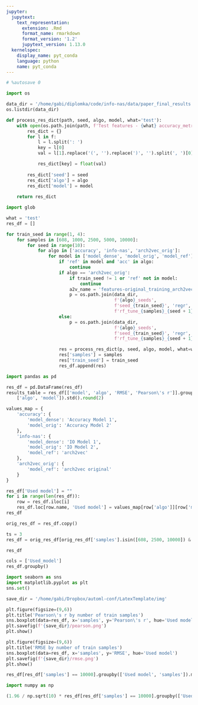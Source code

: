 ```yaml
---
jupyter:
  jupytext:
    text_representation:
      extension: .Rmd
      format_name: rmarkdown
      format_version: '1.2'
      jupytext_version: 1.13.0
  kernelspec:
    display_name: pyt_conda
    language: python
    name: pyt_conda
---
```


```python
# %autosave 0

import os

data_dir = '/home/gabi/diplomka/code/info-nas/data/paper_final_results'
os.listdir(data_dir)
```

```python
def process_res_dict(path, seed, algo, model, what='test'):
    with open(os.path.join(path, f'Test features - {what} accuracy_metrics.txt'), 'r') as f:
        res_dict = {}
        for l in f:
            l = l.split(': ')
            key = l[0]
            val = l[1].replace('(', '').replace(')', '').split(', ')[0]

            res_dict[key] = float(val)
            
        res_dict['seed'] = seed
        res_dict['algo'] = algo
        res_dict['model'] = model
    
    return res_dict
```

```python
import glob

what = 'test'
res_df = []

for train_seed in range(1, 4):
    for samples in [608, 1000, 2500, 5000, 10000]:
        for seed in range(10):
            for algo in ['accuracy', 'info-nas', 'arch2vec_orig']:
                for model in ['model_dense', 'model_orig', 'model_ref']:
                    if 'ref' in model and 'acc' in algo:
                        continue
                    if algo == 'arch2vec_orig':
                        if train_seed != 1 or 'ref' not in model:
                            continue
                        a2v_name = 'features-original_training_arch2vec_epochs-8.pt'
                        p = os.path.join(data_dir,
                                         f'{algo}_seeds',
                                         f'seed_{train_seed}', 'regr',
                                         f'rf_tune_{samples}_{seed + 1}_train_{a2v_name}')
                    else:
                        p = os.path.join(data_dir,
                                         f'{algo}_seeds',
                                         f'seed_{train_seed}', 'regr',
                                         f'rf_tune_{samples}_{seed + 1}_train_embedding_{model}_epoch-9.pt')

                    res = process_res_dict(p, seed, algo, model, what=what)
                    res['samples'] = samples
                    res['train_seed'] = train_seed
                    res_df.append(res)
```

```python
import pandas as pd

res_df = pd.DataFrame(res_df)
results_table = res_df[['model', 'algo', 'RMSE', 'Pearson\'s r']].groupby(
    ['algo', 'model']).std().round(2)
```

```python
values_map = {
    'accuracy': {
        'model_dense': 'Accuracy Model 1',
        'model_orig': 'Accuracy Model 2'
    },
    'info-nas': {
        'model_dense': 'IO Model 1',
        'model_orig': 'IO Model 2',
        'model_ref': 'arch2vec'
    },
    'arch2vec_orig': {
        'model_ref': 'arch2vec original'
    }
}

res_df['Used model'] = ""
for i in range(len(res_df)):
    row = res_df.iloc[i]
    res_df.loc[row.name, 'Used model'] = values_map[row['algo']][row['model']]
res_df
```

```python
orig_res_df = res_df.copy()
```

```python

ts = 3
res_df = orig_res_df[orig_res_df['samples'].isin([608, 2500, 10000]) & ((orig_res_df['train_seed'] == ts) | (orig_res_df['algo'] == 'arch2vec_orig'))]
```

```python
res_df
```

```python
cols = ['Used_model']
res_df.groupby()
```

```python
import seaborn as sns
import matplotlib.pyplot as plt
sns.set()

save_dir = '/home/gabi/Dropbox/automl-conf/LatexTemplate/img'

plt.figure(figsize=(9,6))
plt.title('Pearson\'s r by number of train samples')
sns.boxplot(data=res_df, x='samples', y='Pearson\'s r', hue='Used model')
plt.savefig(f'{save_dir}/pearson.png')
plt.show()

plt.figure(figsize=(9,6))
plt.title('RMSE by number of train samples')
sns.boxplot(data=res_df, x='samples', y='RMSE', hue='Used model')
plt.savefig(f'{save_dir}/rmse.png')
plt.show()
```

```python
res_df[res_df['samples'] == 10000].groupby(['Used model', 'samples']).mean().round(4)
```

```python
import numpy as np

(1.96 / np.sqrt(10) * res_df[res_df['samples'] == 10000].groupby(['Used model', 'samples']).std()).round(4)
```

```python

```
